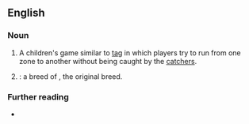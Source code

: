 {{also|British Bulldog}}
==English==

===Noun===
{{en-noun|~}}

# {{lb|en|games}} A children's game similar to [[tag]] in which players try to run from one zone to another without being caught by the [[catcher]]s.
# {{lb|en|countable}} {{synonym of|en|English bulldog}}: a breed of {{l|en|bulldog}}, the original breed.

===Further reading===
* {{pedia|lang=en|British Bulldog (game)}}